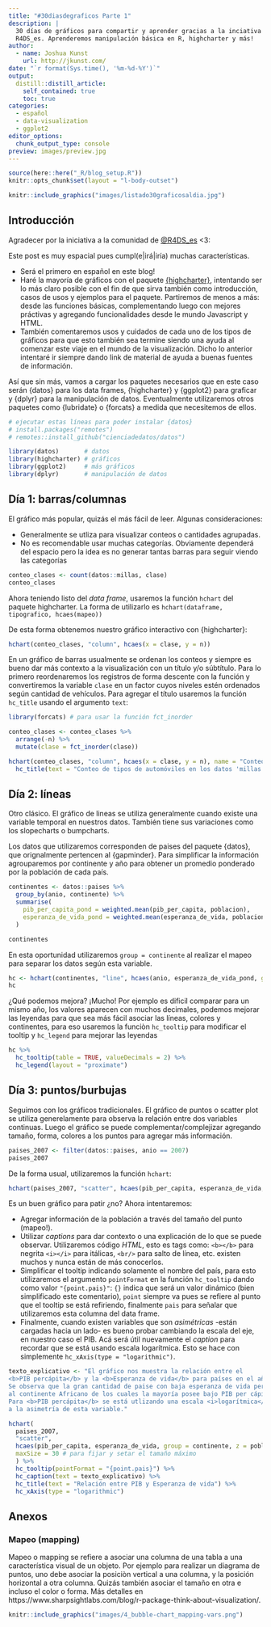```yaml
---
title: "#30diasdegraficos Parte 1"
description: |
  30 días de gráficos para compartir y aprender gracias a la inciativa de
  R4DS_es. Aprenderemos manipulación básica en R, highcharter y más!
author:
  - name: Joshua Kunst
    url: http://jkunst.com/
date: "`r format(Sys.time(), '%m-%d-%Y')`"
output:
  distill::distill_article:
    self_contained: true
    toc: true
categories: 
  - español
  - data-visualization
  - ggplot2
editor_options: 
  chunk_output_type: console
preview: images/preview.jpg
---
```



```r
source(here::here("_R/blog_setup.R"))
knitr::opts_chunk$set(layout = "l-body-outset")
```

```r
knitr::include_graphics("images/listado30graficosaldia.jpg")
```

## Introducción

Agradecer por la iniciativa a la comunidad de [@R4DS_es](https://twitter.com/R4DS_es) <3:

Este post es muy espacial pues cumpl(e|irá|iría) muchas características.

- Será el primero en español en este blog! 
- Haré la mayoría de gráficos con el paquete [{highcharter}](http://jbkunst.com/highcharter), 
intentando ser lo más claro posible con el fin de que sirva también como 
introducción, casos de usos y ejemplos para el paquete. Partiremos de menos a más:
desde las funciones básicas, complementando luego con mejores práctivas y agregando
funcionalidades desde le mundo Javascript y HTML.
- También comentaremos usos y cuidados de cada uno de los tipos de gráficos para
que esto también sea termine siendo una ayuda al comenzar este viaje en el
mundo de la visualización. Dicho lo anterior intentaré ir siempre dando
link de material de ayuda a buenas fuentes de información.

Así que sin más, vamos a cargar los paquetes necesarios que en este caso 
serán {datos} para los data frames, {highcharter} y {ggplot2} para graficar
y {dplyr} para la manipulación de datos. Eventualmente utilizaremos otros 
paquetes como {lubridate} o {forcats} a medida que necesitemos de ellos.


```r
# ejecutar estas líneas para poder instalar {datos}
# install.packages("remotes")
# remotes::install_github("cienciadedatos/datos")

library(datos)       # datos
library(highcharter) # gráficos
library(ggplot2)     # más gráficos  
library(dplyr)       # manipulación de datos
```

## Día 1: barras/columnas

El gráfico más popular, quizás el más fácil de leer. Algunas consideraciones:

- Generalmente se utliza para visualizar conteos o cantidades agrupadas.
- No es recomendable usar muchas categorías. Obviamente dependerá del espacio
pero la idea es no generar tantas barras para seguir viendo las categorías

```r
conteo_clases <- count(datos::millas, clase)
conteo_clases
```

Ahora teniendo listo del _data frame_, usaremos la función `hchart` del paquete
highcharter. La forma de utilizarlo es `hchart(dataframe, tipografico, hcaes(mapeo))`

De esta forma obtenemos nuestro gráfico interactivo con {highcharter}:

```r
hchart(conteo_clases, "column", hcaes(x = clase, y = n))
```

En un gráfico de barras usualmente se ordenan los conteos y siempre es bueno dar
más contexto a la visualización con un título y/o súbtítulo. 
Para lo primero reordenaremos  los registros de forma descente con la función y 
convertiremos la variable `clase` en un factor cuyos niveles estén ordenados 
según cantidad de vehículos. Para agregar el título usaremos la función 
`hc_title` usando el argumento `text`:


```r
library(forcats) # para usar la función fct_inorder

conteo_clases <- conteo_clases %>% 
  arrange(-n) %>% 
  mutate(clase = fct_inorder(clase))

hchart(conteo_clases, "column", hcaes(x = clase, y = n), name = "Conteo") %>% 
  hc_title(text = "Conteo de tipos de automóviles en los datos 'millas'")
```

## Día 2: líneas

Otro clásico. El gráfico de lineas se utiliza generalmente cuando existe una
variable temporal en nuestros datos. También tiene sus variaciones como los
slopecharts o bumpcharts.

Los datos que utilizaremos corresponden de paises del paquete {datos}, que 
orignalmente pertencen al {gapminder}. Para simplificar la información
agrouparemos por continente y año para obtener un promedio ponderado
por la población de cada país.

```r
continentes <- datos::paises %>% 
  group_by(anio, continente) %>% 
  summarise(
    pib_per_capita_pond = weighted.mean(pib_per_capita, poblacion),
    esperanza_de_vida_pond = weighted.mean(esperanza_de_vida, poblacion)
  )

continentes
```

En esta oportunidad utilizaremos `group = continente` al realizar el mapeo para
separar los datos según esta variable.

```r
hc <- hchart(continentes, "line", hcaes(anio, esperanza_de_vida_pond, group = continente))
hc
```

¿Qué podemos mejora? ¡Mucho! Por ejemplo es dificil comparar para un mismo año,
los valores aparecen con muchos decimales, podemos mejorar las leyendas para 
que sea más fácil asociar las líneas, colores y continentes, para eso usaremos
la funciòn `hc_tooltip` para modificar el tooltip y `hc_legend` para mejorar
las leyendas

```r
hc %>% 
  hc_tooltip(table = TRUE, valueDecimals = 2) %>% 
  hc_legend(layout = "proximate")
```


## Día 3: puntos/burbujas

Seguimos con los gráficos tradicionales. El gráfico de puntos o scatter plot 
se utiliza generelamente para observa la relación entre dos variables 
continuas. Luego el gráfico se puede complementar/complejizar agregando tamaño,
forma, colores a los puntos para agregar más información.

```r
paises_2007 <- filter(datos::paises, anio == 2007)
paises_2007
```

De la forma usual, utilizaremos la función `hchart`:

```r
hchart(paises_2007, "scatter", hcaes(pib_per_capita, esperanza_de_vida, group = continente))
```

Es un buen gráfico para patir ¿no? Ahora intentaremos:

- Agregar información de la población a través del tamaño del punto (mapeo!).
- Utilizar _captions_ para dar contexto o una explicación de lo que se puede observar.
Utilizaremos código _HTML_, esto es tags como: `<b></b>` para negrita `<i></i>` para
itálicas, `<br/>` para salto de línea, etc. existen muchos y nunca están de más conocerlos.
- Simplificar el tooltip indicando solamente el nombre del país, para esto
utilizaremos el argumento `pointFormat` en la función `hc_tooltip` dando como
valor `"{point.pais}"`: `{}` indica que será un valor dinámico (bien simplificado
este comentario), `point` siempre va pues se refiere al punto que el tooltip 
se está refiriendo, finalmente `pais` para señalar que utilizaremos esta
columna del data frame.
- Finalmente, cuando existen variables que son *asimétricas* -están cargadas 
hacia un lado- es bueno probar cambiando la escala del eje, en nuestro caso el
PIB. Acá será útil nuevamente el _caption_ para recordar que se está usando
escala logarítmica. Esto se hace con simplemente `hc_xAxis(type = "logarithmic")`.


```r
texto_explicativo <- "El gráfico nos muestra la relación entre el 
<b>PIB percápita</b> y la <b>Esperanza de vida</b> para países en el año 2007.
Se observa que la gran cantidad de paise con baja esperanza de vida pertenecen
al continente Africano de los cuales la mayoría posee bajo PIB per cápita.<br/>
Para <b>PIB percápita</b> se está utlizando una escala <i>logarítmica</i> debido
a la asimetría de esta variable."

hchart(
  paises_2007, 
  "scatter",
  hcaes(pib_per_capita, esperanza_de_vida, group = continente, z = poblacion),
  maxSize = 30 # para fijar y setar el tamaño máximo
  ) %>% 
  hc_tooltip(pointFormat = "{point.pais}") %>% 
  hc_caption(text = texto_explicativo) %>% 
  hc_title(text = "Relación entre PIB y Esperanza de vida") %>% 
  hc_xAxis(type = "logarithmic")
```


## Anexos

### Mapeo (mapping)

Mapeo o mapping se refiere a asociar una columna de una tabla a una característica
visual de un objeto. Por ejemplo para realizar un diagrama de puntos, uno debe
asociar la posiciòn vertical a una columna, y la posición horizontal a otra columna.
Quizás también asociar el tamaño en otra e incluso el color o forma. Más 
detalles en https://www.sharpsightlabs.com/blog/r-package-think-about-visualization/.

```r
knitr::include_graphics("images/4_bubble-chart_mapping-vars.png")
```

